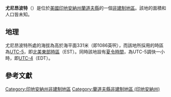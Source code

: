 {{noteTA
|G1=USState
|G2=地名
|G3=Unit
}}
{{Infobox settlement
|official_name            = 尤尼昂波特
|native_name = Unionport
|settlement_type          = [[非建制地區|非建制地區]]
|image_skyline            = 
|imagesize                = 
|pushpin_map              = USA Indiana
|pushpin_label            = 尤尼昂波特
|pushpin_label_position   = top
|pushpin_map_caption      = 尤尼昂波特在印地安納州的位置
|subdivision_type         = [[世界政區索引|國家]]
|subdivision_type1        = [[美国州份|州份]]
|subdivision_type2        = [[印地安納州行政区划|縣]]
|subdivision_name         = [[美国|美国]]
|subdivision_name1        = [[印地安納州|印地安納州]]
|subdivision_name2        = [[蘭道夫縣_(印地安納州)|蘭道夫縣]]
|elevation_ft             = 1086
|elevation_m              = 331
|area_total_km2           = 
|area_total_sq_mi         = 
|area_land_km2            = 
|area_land_sq_mi          = 
|area_water_km2           = 
|area_water_sq_mi         = 
|population_as_of         = 2010
|population_footnotes     = 
|population_total         = 
|population_metro         = 
|population_density_km2   = auto
|population_density_sq_mi = auto
|timezone                 = [[北美东部时区|北美东部时区]]
|utc_offset               = -5
|coordinates              = {{coord|40|07|15|N|85|05|47|W|display=inline,title}}
| coor_pinpoint           = 
| coordinates_footnotes   = 
|timezone_DST             = EDT
|utc_offset_DST           = -4
|postal_code_type         = [[美國郵區編號|郵區編號]]
|postal_code              = 47340
|area_code                = {{link-en|电话区号765|Area code 765|765}}
|blank_name = [[地名信息系统|GNIS ID]]
|blank_info = 445137<ref name="GNIS">{{cite gnis|445137|Unionport}}</ref>
}}
'''尤尼昂波特'''（{{lang-en|Unionport}}）是位於[[美國|美國]][[印地安納州|印地安納州]][[蘭道夫縣_(印地安納州)|蘭道夫縣]]的一個[[非建制地區|非建制地區]]。該地的面積和人口皆未知。

== 地理 ==
尤尼昂波特所處的海拔為高於海平面331米（即1086英呎），而該地所採用的時區為[[UTC-5|UTC-5]]，即[[北美東部時區|北美東部時區]]（EST）。同時該地設有[[夏令時間|夏令時間]]，為UTC-5調快一小時，即[[UTC-4|UTC-4]]（EDT）。

== 參考文獻 ==
{{reflist}}

{{蘭道夫縣 (印地安納州)}}

{{DEFAULTSORT:Unionport}}
[[Category:印地安納州非建制地區|Category:印地安納州非建制地區]]
[[Category:蘭道夫縣非建制地區_(印地安納州)|Category:蘭道夫縣非建制地區 (印地安納州)]]

{{Indiana-geo-stub}}